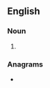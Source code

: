 ==English==
{{wikipedia|Big Guns (disambiguation)|Big Guns}}

===Noun===
{{head|en|noun form}}
# {{plural of|en|big gun}}

===Anagrams===
* {{anagrams|en|a=bgginsu|Buggins}}